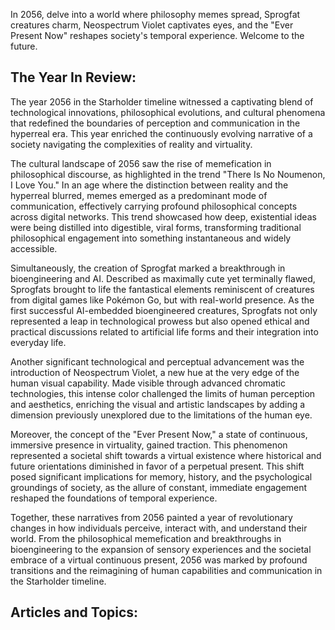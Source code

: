 In 2056, delve into a world where philosophy memes spread, Sprogfat creatures charm, Neospectrum Violet captivates eyes, and the "Ever Present Now" reshapes society's temporal experience. Welcome to the future.


## The Year In Review:
The year 2056 in the Starholder timeline witnessed a captivating blend of technological innovations, philosophical evolutions, and cultural phenomena that redefined the boundaries of perception and communication in the hyperreal era. This year enriched the continuously evolving narrative of a society navigating the complexities of reality and virtuality.

The cultural landscape of 2056 saw the rise of memefication in philosophical discourse, as highlighted in the trend "There Is No Noumenon, I Love You." In an age where the distinction between reality and the hyperreal blurred, memes emerged as a predominant mode of communication, effectively carrying profound philosophical concepts across digital networks. This trend showcased how deep, existential ideas were being distilled into digestible, viral forms, transforming traditional philosophical engagement into something instantaneous and widely accessible.

Simultaneously, the creation of Sprogfat marked a breakthrough in bioengineering and AI. Described as maximally cute yet terminally flawed, Sprogfats brought to life the fantastical elements reminiscent of creatures from digital games like Pokémon Go, but with real-world presence. As the first successful AI-embedded bioengineered creatures, Sprogfats not only represented a leap in technological prowess but also opened ethical and practical discussions related to artificial life forms and their integration into everyday life.

Another significant technological and perceptual advancement was the introduction of Neospectrum Violet, a new hue at the very edge of the human visual capability. Made visible through advanced chromatic technologies, this intense color challenged the limits of human perception and aesthetics, enriching the visual and artistic landscapes by adding a dimension previously unexplored due to the limitations of the human eye.

Moreover, the concept of the "Ever Present Now," a state of continuous, immersive presence in virtuality, gained traction. This phenomenon represented a societal shift towards a virtual existence where historical and future orientations diminished in favor of a perpetual present. This shift posed significant implications for memory, history, and the psychological groundings of society, as the allure of constant, immediate engagement reshaped the foundations of temporal experience.

Together, these narratives from 2056 painted a year of revolutionary changes in how individuals perceive, interact with, and understand their world. From the philosophical memefication and breakthroughs in bioengineering to the expansion of sensory experiences and the societal embrace of a virtual continuous present, 2056 was marked by profound transitions and the reimagining of human capabilities and communication in the Starholder timeline.

## Articles and Topics:

